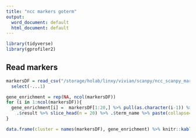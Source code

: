 ```yaml
---
title: "ncc markers goterm"
output:
  word_document: default
  html_document: default
---
```


```r
library(tidyverse)
library(gprofiler2)
```

## Read markers

```r
markersDF = read_csv("/storage/holab/linxy/vivian/scanpy/ncc_scanpy_markers.csv") %>% 
  select(-...1)
```

```r
gene_enrichment = rep(NA, ncol(markersDF))
for (i in 1:ncol(markersDF)){
  gene_enrichment[i] =  markersDF[1:20,] %>% pull(as.character(i-1)) %>% gost() %>% 
    .$result %>% slice_head(n = 20) %>% .$term_name %>% paste(collapse=", ")
}
```

```r
data.frame(cluster = names(markersDF), gene_enrichment) %>% knitr::kable()
```

